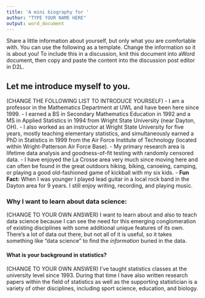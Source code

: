 ```yaml
---
title: 'A mini biography for '
author: "TYPE YOUR NAME HERE"
output: word_document
---
```


Share a little information about yourself, but only what you are comfortable with.  You can use the following as a template.  Change the information so it is about you!  To include this in a discussion, knit this document into aWord document, then copy and paste the content into the discussion post editor in D2L.

## Let me introduce myself to you. 

(CHANGE THE FOLLOWING LIST TO INTRODUCE YOURSELF)
- I am a professor in the Mathematics Department at UWL and have been here since 1999. 
- I earned a BS in Secondary Mathematics Education in 1992 and a MS in Applied Statistics in 1994 from Wright State University (near Dayton, OH). 
- I also worked as an instructor at Wright State University for five years, mostly teaching elementary statistics, and simultaneously earned a PhD in Statistics in 1999 from the Air Force Institute of Technology (located within Wright-Patterson Air Force Base). 
- My primary research area is lifetime data analysis and goodness-of-fit testing with randomly censored data.
- I have enjoyed the La Crosse area very much since moving here and can often be found in the great outdoors hiking, biking, canoeing, camping, or playing a good old-fashioned game of kickball with my six kids.
- **Fun Fact:**  When I was younger I played lead guitar in a local rock band in the Dayton area for 9 years.  I still enjoy writing, recording, and playing music.

### Why I want to learn about data science: 

(CHANGE TO YOUR OWN ANSWER) I want to learn about and also to teach data science because I can see the need for this emerging conglomeration of existing disciplines with some additional unique features of its own. There's a lot of data out there, but not all of it is useful, so it takes something like "data science" to find the *information* buried in the data.

#### What is your background in statistics?

(CHANGE TO YOUR OWN ANSWER) I've taught statistics classes at the university level since 1993.  During that time I have also written research papers within the field of statistics as well as the supporting statistician is a variety of other disciplines, including sport science, education, and biology.

 




